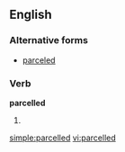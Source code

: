 ==English==

===Alternative forms===
*[[parceled]]

===Verb===
'''parcelled'''

# {{British}} {{past of|[[parcel]]}}

[[simple:parcelled]]
[[vi:parcelled]]